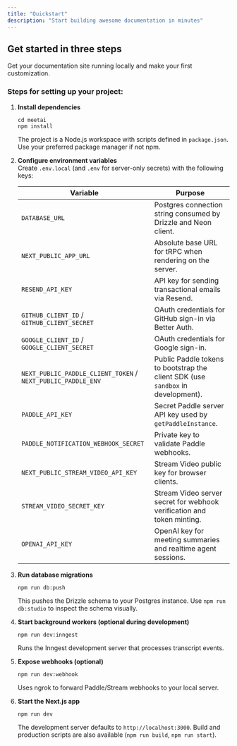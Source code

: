 ```yaml
---
title: "Quickstart"
description: "Start building awesome documentation in minutes"
---
```


## Get started in three steps

Get your documentation site running locally and make your first customization.

### Steps for setting up your project:

1. **Install dependencies**

   ```
   cd meetai
   npm install
   
   ```

   The project is a Node.js workspace with scripts defined in `package.json`. Use your preferred package manager if not npm.


1. **Configure environment variables**\
   Create `.env.local` (and `.env` for server-only secrets) with the following keys:

   | **Variable**                                                 | **Purpose**                                                                      |
   | ------------------------------------------------------------ | -------------------------------------------------------------------------------- |
   | `DATABASE_URL`                                               | Postgres connection string consumed by Drizzle and Neon client.                  |
   | `NEXT_PUBLIC_APP_URL`                                        | Absolute base URL for tRPC when rendering on the server.                         |
   | `RESEND_API_KEY`                                             | API key for sending transactional emails via Resend.                             |
   | `GITHUB_CLIENT_ID` / `GITHUB_CLIENT_SECRET`                  | OAuth credentials for GitHub sign-in via Better Auth.                            |
   | `GOOGLE_CLIENT_ID` / `GOOGLE_CLIENT_SECRET`                  | OAuth credentials for Google sign-in.                                            |
   | `NEXT_PUBLIC_PADDLE_CLIENT_TOKEN` / `NEXT_PUBLIC_PADDLE_ENV` | Public Paddle tokens to bootstrap the client SDK (use `sandbox` in development). |
   | `PADDLE_API_KEY`                                             | Secret Paddle server API key used by `getPaddleInstance`.                        |
   | `PADDLE_NOTIFICATION_WEBHOOK_SECRET`                         | Private key to validate Paddle webhooks.                                         |
   | `NEXT_PUBLIC_STREAM_VIDEO_API_KEY`                           | Stream Video public key for browser clients.                                     |
   | `STREAM_VIDEO_SECRET_KEY`                                    | Stream Video server secret for webhook verification and token minting.           |
   | `OPENAI_API_KEY`                                             | OpenAI key for meeting summaries and realtime agent sessions.                    |
2. **Run database migrations**

   ```
   npm run db:push
   
   ```

   This pushes the Drizzle schema to your Postgres instance. Use `npm run db:studio` to inspect the schema visually.
3. **Start background workers (optional during development)**

   ```
   npm run dev:inngest
   
   ```

   Runs the Inngest development server that processes transcript events.
4. **Expose webhooks (optional)**

   ```
   npm run dev:webhook
   
   ```

   Uses ngrok to forward Paddle/Stream webhooks to your local server.
5. **Start the Next.js app**

   ```
   npm run dev
   
   ```

   The development server defaults to `http://localhost:3000`. Build and production scripts are also available (`npm run build`, `npm run start`).

### 